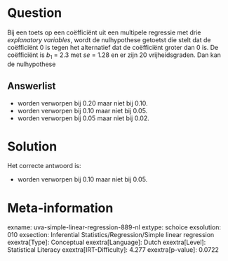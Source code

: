 Question
========

Bij een toets op een coëfficiënt uit een multipele regressie met drie *explanatory variables*, wordt de nulhypothese getoetst die stelt dat de
coëfficiënt 0 is tegen het alternatief dat de coëfficiënt groter dan 0
is. De coëfficiënt is *b*~1~ = 2.3 met *se* = 1.28 en er zijn 20
vrijheidsgraden. Dan kan de nulhypothese

Answerlist
----------

* worden verworpen bij 0.20 maar niet bij 0.10.
* worden verworpen bij 0.10 maar niet bij 0.05.
* worden verworpen bij 0.05 maar niet bij 0.02.

Solution
========

Het correcte antwoord is: 

* worden verworpen bij 0.10 maar niet bij 0.05.

Meta-information
================
exname: uva-simple-linear-regression-889-nl
extype: schoice
exsolution: 010
exsection: Inferential Statistics/Regression/Simple linear regression
exextra[Type]: Conceptual
exextra[Language]: Dutch
exextra[Level]: Statistical Literacy
exextra[IRT-Difficulty]: 4.277
exextra[p-value]: 0.0722
